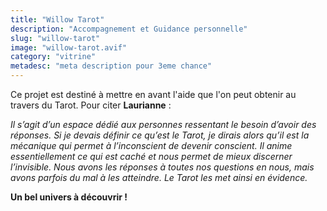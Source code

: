 ```yaml
---
title: "Willow Tarot"
description: "Accompagnement et Guidance personnelle"
slug: "willow-tarot"
image: "willow-tarot.avif"
category: "vitrine"
metadesc: "meta description pour 3eme chance"
---
```


Ce projet est destiné à mettre en avant l'aide que l'on peut obtenir au travers du Tarot. Pour citer **Laurianne** :

_Il s’agit d’un espace dédié aux personnes ressentant le besoin d’avoir des réponses. Si je devais définir ce qu’est le Tarot, je dirais alors qu’il est la mécanique qui permet à l’inconscient de devenir conscient. Il anime essentiellement ce qui est caché et nous permet de mieux discerner l’invisible.
Nous avons les réponses à toutes nos questions en nous, mais avons parfois du mal à les atteindre. Le Tarot les met ainsi en évidence._

**Un bel univers à découvrir !**

